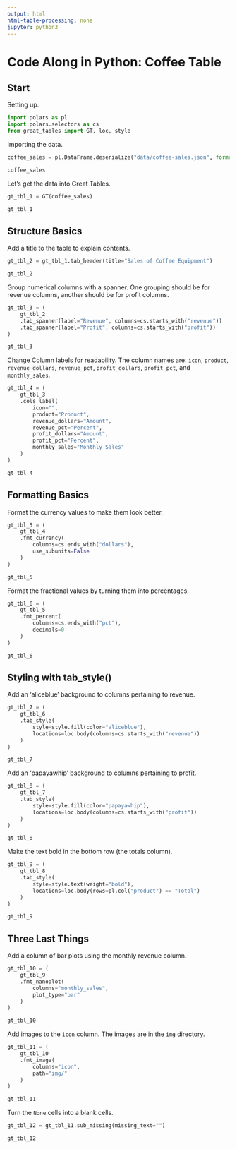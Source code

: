 ```yaml
---
output: html
html-table-processing: none
jupyter: python3
---
```


# Code Along in Python: Coffee Table

## Start

Setting up.

```python
import polars as pl
import polars.selectors as cs
from great_tables import GT, loc, style
```

Importing the data.

```python
coffee_sales = pl.DataFrame.deserialize("data/coffee-sales.json", format="json")

coffee_sales
```

Let's get the data into Great Tables.

```python
gt_tbl_1 = GT(coffee_sales)

gt_tbl_1
```

## Structure Basics

Add a title to the table to explain contents.

```python
gt_tbl_2 = gt_tbl_1.tab_header(title="Sales of Coffee Equipment")

gt_tbl_2
```

Group numerical columns with a spanner. One grouping should be for revenue columns, another should be for profit columns.

```python
gt_tbl_3 = (
    gt_tbl_2
    .tab_spanner(label="Revenue", columns=cs.starts_with("revenue"))
    .tab_spanner(label="Profit", columns=cs.starts_with("profit")) 
)

gt_tbl_3
```

Change Column labels for readability. The column names are:
`icon`, `product`, `revenue_dollars`, `revenue_pct`, `profit_dollars`, `profit_pct`, and `monthly_sales`.

```python
gt_tbl_4 = (
    gt_tbl_3
    .cols_label(
        icon="",
        product="Product",
        revenue_dollars="Amount",
        revenue_pct="Percent",
        profit_dollars="Amount",
        profit_pct="Percent",
        monthly_sales="Monthly Sales"
    )
)

gt_tbl_4
```

## Formatting Basics

Format the currency values to make them look better.

```python
gt_tbl_5 = (
    gt_tbl_4
    .fmt_currency(
        columns=cs.ends_with("dollars"),
        use_subunits=False
    )
)

gt_tbl_5
```

Format the fractional values by turning them into percentages.

```python
gt_tbl_6 = (
    gt_tbl_5
    .fmt_percent(
        columns=cs.ends_with("pct"),
        decimals=0
    )
)

gt_tbl_6
```

## Styling with tab_style()

Add an 'aliceblue' background to columns pertaining to revenue.

```python
gt_tbl_7 = (
    gt_tbl_6
    .tab_style(
        style=style.fill(color="aliceblue"),
        locations=loc.body(columns=cs.starts_with("revenue"))
    )
)

gt_tbl_7
```

Add an 'papayawhip' background to columns pertaining to profit.

```python
gt_tbl_8 = (
    gt_tbl_7
    .tab_style(
        style=style.fill(color="papayawhip"),
        locations=loc.body(columns=cs.starts_with("profit"))
    )
)

gt_tbl_8
```

Make the text bold in the bottom row (the totals column).

```python
gt_tbl_9 = (
    gt_tbl_8
    .tab_style(
        style=style.text(weight="bold"),
        locations=loc.body(rows=pl.col("product") == "Total")
    )
)

gt_tbl_9
```

## Three Last Things

Add a column of bar plots using the monthly revenue column.

```python
gt_tbl_10 = (
    gt_tbl_9
    .fmt_nanoplot(
        columns="monthly_sales",
        plot_type="bar"
    )
)

gt_tbl_10
```

Add images to the `icon` column. The images are in the `img` directory.

```python
gt_tbl_11 = (
    gt_tbl_10
    .fmt_image(
        columns="icon",
        path="img/"
    )
)

gt_tbl_11
```

Turn the `None` cells into a blank cells.

```python
gt_tbl_12 = gt_tbl_11.sub_missing(missing_text="")

gt_tbl_12
```
